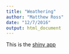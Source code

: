 ```yaml
---
title: "Weathering"
author: "Matthew Ross"
date: "12/7/2016"
output: html_document
---
```


This is the [shiny app](./weathering/)



